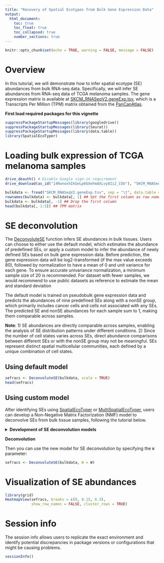 ```yaml
---
title: "Recovery of Spatial Ecotypes from Bulk Gene Expression Data"
output: 
  html_document:
    toc: true
    toc_float: true
    toc_collapsed: true
    number_sections: true
---
```


```r
knitr::opts_chunk$set(echo = TRUE, warning = FALSE, message = FALSE)
```

# Overview

In this tutorial, we will demonstrate how to infer spatial ecotype (SE) abundances from bulk RNA-seq data. Specifically, we will infer SE abundances from RNA-seq data of TCGA melanoma samples. The gene expression matrix is  available at [SKCM_RNASeqV2.geneExp.tsv](https://drive.google.com/open?id=14RwnoxhIkGeLp6GXehmAXLvy8Ii2_COU&usp=drive_fs), which is a Transcripts Per Million (TPM) matrix obtained from the [PanCanAtlas](https://gdc.cancer.gov/about-data/publications/pancanatlas).

__First load required packages for this vignette__

```r
suppressPackageStartupMessages(library(googledrive))
suppressPackageStartupMessages(library(Seurat))
suppressPackageStartupMessages(library(data.table))
library(SpatialEcoTyper)
```

# Loading bulk expression of TCGA melanoma samples

```r
drive_deauth() # Disable Google sign-in requirement
drive_download(as_id("14RwnoxhIkGeLp6GXehmAXLvy8Ii2_COU"), "SKCM_RNASeqV2.geneExp.tsv", overwrite = TRUE) # download data from googledrive
```

```r
bulkdata <- fread("SKCM_RNASeqV2.geneExp.tsv", sep = "\t", data.table = FALSE)
rownames(bulkdata) <- bulkdata[, 1] ## Set the first column as row names
bulkdata <- bulkdata[, -1] ## Drop the first column
head(bulkdata[, 1:5]) ## TPM matrix
```

# SE deconvolution

The [DeconvoluteSE](../reference/DeconvoluteSE.html) function infers SE abundances in bulk tissues. Users can choose to either use the default model, which estimates the abundance of predefined SEs, or apply a custom model to infer the abundance of newly defined SEs based on bulk gene expression data. Before prediction, the gene expression data will be log2-transformed (if the max value exceeds 80), followed by normalization to have a mean of 0 and unit variance for each gene. To ensure accurate univariance normalization, a minimum sample size of 20 is recommended. For dataset with fewer samples, we would recommend to use public datasets as reference to estimate the mean and standard deviation

The default model is trained on pseudobulk gene expression data and predicts the abundances of nine predefined SEs along with a nonSE group, which primarily includes cancer cells and cells not associated with any SEs. The predicted SE and nonSE abundances for each sample sum to 1, making them comparable across samples.

**Note**: 1) SE abundances are directly comparable across samples, enabling the analysis of SE distribution patterns under different conditions. 2) Since the number of cell states varies across SEs, direct abundance comparisons between different SEs or with the nonSE group may not be meaningful. SEs represent distinct spatial multicellular communities, each defined by a unique combination of cell states.

## Using default model

```r
sefracs <- DeconvoluteSE(bulkdata, scale = TRUE)
head(sefracs)
```

## Using custom model

After identifying SEs using [SpatialEcoTyper](../reference/SpatialEcoTyper.html) or [MultiSpatialEcoTyper](../reference/MultiSpatialEcoTyper.html), users can develop a Non-Negative Matrix Factorization (NMF) model to deconvolve SEs from bulk tissue samples, following the tutorial below.

<details><summary><strong>Development of SE deconvolution models</strong></summary>

Users can create an NMF model to deconvolve SEs from bulk gene expression data. The training data can be derived from pseudo-bulk mixtures created by aggregating single-cell transcriptomics data. In this tutorial, we will generate pseudo-bulk mixtures using single-cell RNA-seq data from a melanoma sample, which is also featured in the [Recovery of Spatial Ecotypes from Single-Cell Gene Expression Data](Recovery_scRNA.html). 

The raw count for this sample is available at  [WU2161_counts.tsv](https://drive.google.com/open?id=17VAeOnz6vTt2s0ZeTrK1kITdJ3Yus4ei&usp=drive_fs) and SE recovery results are available at [WU2161_RecoveredSEs.tsv](https://drive.google.com/open?id=17kFjOHhmWxWAKm-LDqy6wV27o5lvz8L2&usp=drive_fs).

__Loading data__

```r
# Download single-cell gene expression matrix and SE recovery results.
# The downloads should be finished within 1min.
drive_download(as_id("17VAeOnz6vTt2s0ZeTrK1kITdJ3Yus4ei"), "WU2161_counts.tsv", overwrite = TRUE)
drive_download(as_id("17kFjOHhmWxWAKm-LDqy6wV27o5lvz8L2"), "WU2161_RecoveredSEs.tsv", overwrite = TRUE)
```

```r
# Load single-cell gene expression matrix.
counts = fread("WU2161_counts.tsv", sep = "\t", data.table = FALSE)
rownames(counts) = counts[, 1] ## Set the first column as row names
counts = counts[, -1] ## Drop the first column
head(counts[, 1:5])

# Load SE recovery results
SEs = read.table("WU2161_RecoveredSEs.tsv", sep = "\t", row.names = 1, header = TRUE)
SEs = SEs[match(colnames(counts), rownames(SEs)), 1] # extract SE predictions
length(SEs)
table(SEs)
```

**Note**: For demonstration purposes, we used 1,337 cells grouped into SEs to create pseudo-bulk mixtures. While this limited cell number offers a basic example, it may not fully capture the diverse characteristics of SEs, potentially affecting the robustness of model training and subsequent SE recovery. In practice, we recommend using a more comprehensive dataset that accurately reflects the properties of SEs, ensuring that the training process results in a reliable recovery model.

__Creating pseudobulk data__

The [CreatePseudobulks](../reference/CreatePseudobulks.html) function will be used to create pseudo-bulk mixtures from single-cell (spatial) transcriptomics data with all cells grouped into SEs. It samples cell fractions from a Gaussian distribution, sets negative fractions to 0 and re-normalizes fractions to sum to 1 across all SEs. Based on the resulting fractions, it samples 1,000 cells per pseudo-bulk mixture with replacement, aggregates their transcriptomes in non-log linear space, and normalize the resulting mixture to logarithm CPM using Seurat's `NormalizeData`.

```r
result = CreatePseudobulks(counts = counts, groups = SEs, n_mixtures = 100)
head(result$Mixtures[, 1:5]) ## Gene expression matrix of pseudobulks
head(result$Fracs) ## SE fractions in pseudobulks
```

__Training__

The [NMFGenerateW](../reference/NMFGenerateW.html) function will be used to train an NMF model for SE deconvolution based on the provided SE fractions and gene expression matrix. Before applying NMF, each gene's expression is scaled to have a mean of 0 and unit variance (recommended). To meet the non-negativity requirement of NMF, the expression matrix is transformed using the posneg method. This transformation splits the expression matrix into two matrices: one containing only positive values and the other containing the absolute values of the negative values. These two matrices are then concatenated to form the final training data for the NMF model.

```r
W = NMFGenerateW(t(result$Fracs), result$Mixtures)
## This step should be done within 1 min
head(W)
```

The resulting W matrix can be used to infer SE sbundances from bulk gene expression profiles by using the [DeconvoluteSE](../reference/DeconvoluteSE.html) function. 

</details>

__Deconvolution__

Then you can use the new model for SE deconvolution by specifying the `W` parameter:
```r
sefracs <- DeconvoluteSE(bulkdata, W = W)
```


# Visualization of SE abundances
```r
library(grid)
HeatmapView(sefracs, breaks = c(0, 0.15, 0.3), 
            show_row_names = FALSE, cluster_rows = TRUE)
```

# Session info

The session info allows users to replicate the exact environment and identify potential discrepancies in package versions or configurations that might be causing problems.

```r
sessionInfo()
```
